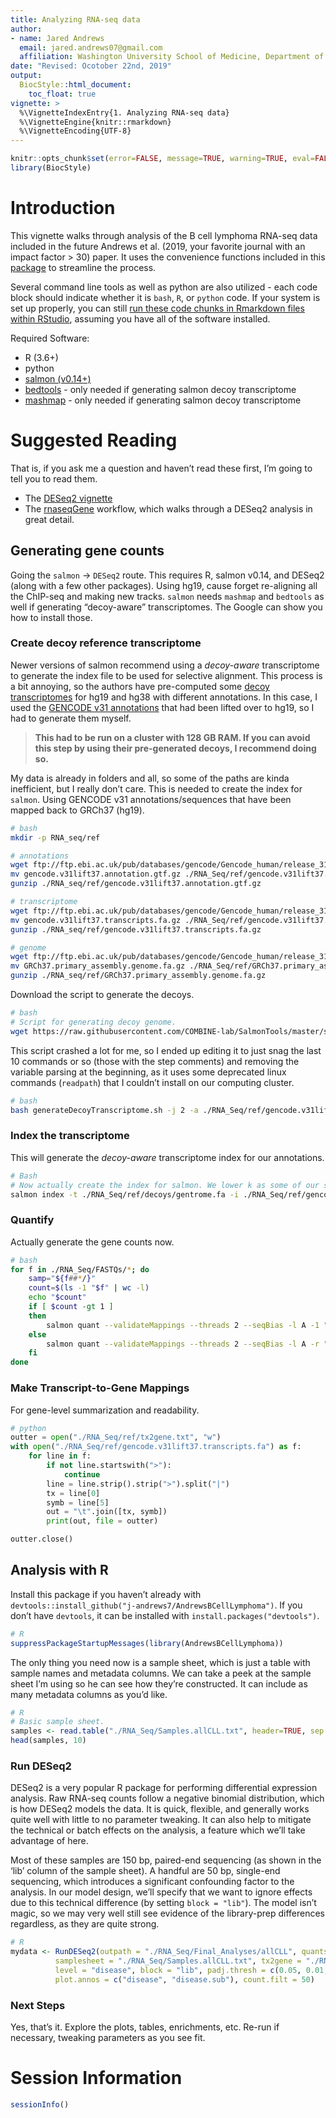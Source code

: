 ```yaml
---
title: Analyzing RNA-seq data
author:
- name: Jared Andrews
  email: jared.andrews07@gmail.com
  affiliation: Washington University School of Medicine, Department of Laboratory and Genomic Medicine
date: "Revised: Ocotober 22nd, 2019"
output:
  BiocStyle::html_document:
    toc_float: true
vignette: >
  %\VignetteIndexEntry{1. Analyzing RNA-seq data}
  %\VignetteEngine{knitr::rmarkdown}
  %\VignetteEncoding{UTF-8}  
---
```


```r
knitr::opts_chunk$set(error=FALSE, message=TRUE, warning=TRUE, eval=FALSE)
library(BiocStyle)
```

# Introduction

This vignette walks through analysis of the B cell lymphoma RNA-seq data included in the future Andrews et al. (2019, your favorite journal with an impact factor > 30) paper.
It uses the convenience functions included in this [package](https://github.com/j-andrews7/AndrewsBCellLymphoma) to streamline the process.

Several command line tools as well as python are also utilized - each code block should indicate whether it is `bash`, `R`, or `python` code. 
If your system is set up properly, you can still [run these code chunks in Rmarkdown files within RStudio](https://bookdown.org/yihui/rmarkdown/language-engines.html), assuming you have all of the software installed.

Required Software:

* R (3.6+)
* python 
* [salmon (v0.14+)](https://combine-lab.github.io/salmon/)
* [bedtools](https://bedtools.readthedocs.io/en/latest/) - only needed if generating salmon decoy transcriptome
* [mashmap](https://github.com/marbl/MashMap) - only needed if generating salmon decoy transcriptome

# Suggested Reading

That is, if you ask me a question and haven't read these first, I'm going to tell you to read them.

* The [DESeq2 vignette](https://bioconductor.org/packages/release/bioc/vignettes/DESeq2/inst/doc/DESeq2.html#standard-workflow)
* The [rnaseqGene](http://master.bioconductor.org/packages/release/workflows/vignettes/rnaseqGene/inst/doc/rnaseqGene.html) workflow, which walks through a DESeq2 analysis in great detail.

## Generating gene counts

Going the `salmon` -> `DESeq2` route. This requires R, salmon v0.14, and DESeq2 (along with a few other packages). Using hg19, cause forget re-aligning all the ChIP-seq and making new tracks. `salmon` needs `mashmap` and `bedtools` as well if generating "decoy-aware" transcriptomes. The Google can show you how to install those.

### Create decoy reference transcriptome

Newer versions of salmon recommend using a *decoy-aware* transcriptome to generate the index file to be used for selective alignment. This process is a bit annoying, so the authors have pre-computed some [decoy transcriptomes](https://drive.google.com/drive/folders/14VqSdZAKH82QwDWhMXNLFqMoskoqv3fS) for hg19 and hg38 with different annotations. In this case, I used the [GENCODE v31 annotations](ftp://ftp.ebi.ac.uk/pub/databases/gencode/Gencode_human/release_31/GRCh37_mapping/) that had been lifted over to hg19, so I had to generate them myself.

> **This had to be run on a cluster with 128 GB RAM. If you can avoid this step by using their pre-generated decoys, I recommend doing so.**

My data is already in folders and all, so some of the paths are kinda inefficient, but I really don't care. This is needed to create the index for `salmon`. Using GENCODE v31 annotations/sequences that have been mapped back to GRCh37 (hg19).

```bash
# bash
mkdir -p RNA_seq/ref

# annotations
wget ftp://ftp.ebi.ac.uk/pub/databases/gencode/Gencode_human/release_31/GRCh37_mapping/gencode.v31lift37.annotation.gtf.gz
mv gencode.v31lift37.annotation.gtf.gz ./RNA_Seq/ref/gencode.v31lift37.annotation.gtf.gz
gunzip ./RNA_seq/ref/gencode.v31lift37.annotation.gtf.gz

# transcriptome
wget ftp://ftp.ebi.ac.uk/pub/databases/gencode/Gencode_human/release_31/GRCh37_mapping/gencode.v31lift37.transcripts.fa.gz
mv gencode.v31lift37.transcripts.fa.gz ./RNA_Seq/ref/gencode.v31lift37.transcripts.fa.gz
gunzip ./RNA_seq/ref/gencode.v31lift37.transcripts.fa.gz

# genome
wget ftp://ftp.ebi.ac.uk/pub/databases/gencode/Gencode_human/release_31/GRCh37_mapping/GRCh37.primary_assembly.genome.fa.gz
mv GRCh37.primary_assembly.genome.fa.gz ./RNA_Seq/ref/GRCh37.primary_assembly.genome.fa.gz
gunzip ./RNA_seq/ref/GRCh37.primary_assembly.genome.fa.gz
```

Download the script to generate the decoys.

```bash
# bash
# Script for generating decoy genome.
wget https://raw.githubusercontent.com/COMBINE-lab/SalmonTools/master/scripts/generateDecoyTranscriptome.sh
```

This script crashed a lot for me, so I ended up editing it to just snag the last 10 commands or so (those with the step comments) and removing the variable parsing at the beginning, as it uses some deprecated linux commands (`readpath`) that I couldn't install on our computing cluster.

```bash
# bash
bash generateDecoyTranscriptome.sh -j 2 -a ./RNA_Seq/ref/gencode.v31lift37.annotation.gtf -g ./RNA_Seq/ref/GRCh37.primary_assembly.genome.fa -t ./RNA_Seq/ref/gencode.v31lift37.transcripts.fa -o ./RNA_Seq/ref/decoys/
```

### Index the transcriptome

This will generate the *decoy-aware* transcriptome index for our annotations.

```bash
# Bash
# Now actually create the index for salmon. We lower k as some of our samples use 50 bp reads.
salmon index -t ./RNA_Seq/ref/decoys/gentrome.fa -i ./RNA_Seq/ref/gencodev31_grch37_index --decoys ./RNA_Seq/ref/decoys/decoys.txt -k 25 --gencode
```

### Quantify
Actually generate the gene counts now. 

```bash
# bash
for f in ./RNA_Seq/FASTQs/*; do
    samp="${f##*/}"
    count=$(ls -1 "$f" | wc -l)
    echo "$count"
    if [ $count -gt 1 ]
    then
        salmon quant --validateMappings --threads 2 --seqBias -l A -1 "$f"/"$samp"_1.fq.gz -2 "$f"/"$samp"_2.fq.gz -o ./RNA_Seq/quants/"$samp" --index ./RNA_Seq/ref/gencodev31_grch37_index
    else
        salmon quant --validateMappings --threads 2 --seqBias -l A -r "$f"/"$samp".RNA.fq.gz -o ./RNA_Seq/quants/"$samp" --index ./RNA_Seq/ref/gencodev31_grch37_index
    fi
done
```

### Make Transcript-to-Gene Mappings
For gene-level summarization and readability.

```python
# python
outter = open("./RNA_Seq/ref/tx2gene.txt", "w")
with open("./RNA_Seq/ref/gencode.v31lift37.transcripts.fa") as f:
    for line in f:
        if not line.startswith(">"):
            continue
        line = line.strip().strip(">").split("|")
        tx = line[0]
        symb = line[5]
        out = "\t".join([tx, symb])
        print(out, file = outter)

outter.close()
```

## Analysis with R

Install this package if you haven't already with `devtools::install_github("j-andrews7/AndrewsBCellLymphoma")`. If you don't have `devtools`, it can be installed with `install.packages("devtools")`.

```r
# R
suppressPackageStartupMessages(library(AndrewsBCellLymphoma))
```

The only thing you need now is a sample sheet, which is just a table with sample names and metadata columns. We can take a peek at the sample sheet I'm using so he can see how they're constructed. It can include as many metadata columns as you'd like.

```r
# R
# Basic sample sheet.
samples <- read.table("./RNA_Seq/Samples.allCLL.txt", header=TRUE, sep = "\t")
head(samples, 10)
```

### Run DESeq2

DESeq2 is a very popular R package for performing differential expression analysis. Raw RNA-seq counts follow a negative binomial distribution, which is how DESeq2 models the data. It is quick, flexible, and generally works quite well with little to no parameter tweaking. It can also help to mitigate the technical or batch effects on the analysis, a feature which we'll take advantage of here. 

Most of these samples are 150 bp, paired-end sequencing (as shown in the 'lib' column of the sample sheet). A handful are 50 bp, single-end sequencing, which introduces a significant confounding factor to the analysis. In our model design, we'll specify that we want to ignore effects due to this technical difference (by setting `block = "lib"`). The model isn't magic, so we may very well still see evidence of the library-prep differences regardless, as they are quite strong.

```r
# R
mydata <- RunDESeq2(outpath = "./RNA_Seq/Final_Analyses/allCLL", quants.path = "./RNA_Seq/quants", 
          samplesheet = "./RNA_Seq/Samples.allCLL.txt", tx2gene = "./RNA_Seq/ref/tx2gene.txt",
          level = "disease", block = "lib", padj.thresh = c(0.05, 0.01, 0.001), 
          plot.annos = c("disease", "disease.sub"), count.filt = 50)
```

### Next Steps

Yes, that's it. Explore the plots, tables, enrichments, etc. Re-run if necessary, tweaking parameters as you see fit. 

# Session Information

```r
sessionInfo()
```
